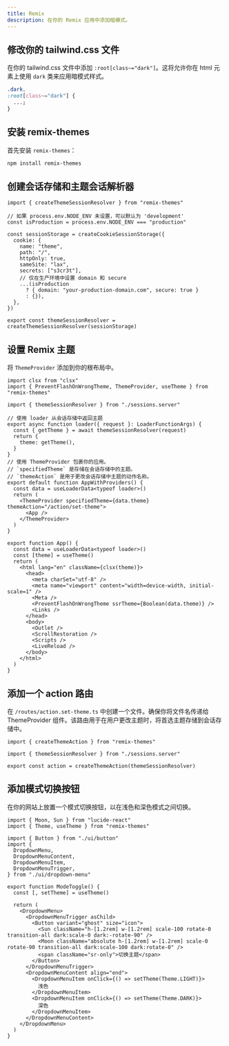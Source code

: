 ```yaml
---
title: Remix
description: 在你的 Remix 应用中添加暗模式。
---
```


<Steps>

## 修改你的 tailwind.css 文件

在你的 tailwind.css 文件中添加 `:root[class~="dark"]`。这将允许你在 html 元素上使用 `dark` 类来应用暗模式样式。

```css {2} title="app/tailwind.css" showLineNumbers
.dark,
:root[class~="dark"] {
  ...;
}
```

## 安装 remix-themes

首先安装 `remix-themes`：

```bash
npm install remix-themes
```

## 创建会话存储和主题会话解析器

```tsx title="app/sessions.server.tsx" showLineNumbers
import { createThemeSessionResolver } from "remix-themes"

// 如果 process.env.NODE_ENV 未设置，可以默认为 'development'
const isProduction = process.env.NODE_ENV === "production"

const sessionStorage = createCookieSessionStorage({
  cookie: {
    name: "theme",
    path: "/",
    httpOnly: true,
    sameSite: "lax",
    secrets: ["s3cr3t"],
    // 仅在生产环境中设置 domain 和 secure
    ...(isProduction
      ? { domain: "your-production-domain.com", secure: true }
      : {}),
  },
})

export const themeSessionResolver = createThemeSessionResolver(sessionStorage)
```

## 设置 Remix 主题

将 `ThemeProvider` 添加到你的根布局中。

```tsx {1-3,6-11,15-22,25-26,28,33} title="app/root.tsx" showLineNumbers
import clsx from "clsx"
import { PreventFlashOnWrongTheme, ThemeProvider, useTheme } from "remix-themes"

import { themeSessionResolver } from "./sessions.server"

// 使用 loader 从会话存储中返回主题
export async function loader({ request }: LoaderFunctionArgs) {
  const { getTheme } = await themeSessionResolver(request)
  return {
    theme: getTheme(),
  }
}
// 使用 ThemeProvider 包裹你的应用。
// `specifiedTheme` 是存储在会话存储中的主题。
// `themeAction` 是用于更改会话存储中主题的动作名称。
export default function AppWithProviders() {
  const data = useLoaderData<typeof loader>()
  return (
    <ThemeProvider specifiedTheme={data.theme} themeAction="/action/set-theme">
      <App />
    </ThemeProvider>
  )
}

export function App() {
  const data = useLoaderData<typeof loader>()
  const [theme] = useTheme()
  return (
    <html lang="en" className={clsx(theme)}>
      <head>
        <meta charSet="utf-8" />
        <meta name="viewport" content="width=device-width, initial-scale=1" />
        <Meta />
        <PreventFlashOnWrongTheme ssrTheme={Boolean(data.theme)} />
        <Links />
      </head>
      <body>
        <Outlet />
        <ScrollRestoration />
        <Scripts />
        <LiveReload />
      </body>
    </html>
  )
}
```

## 添加一个 action 路由

在 `/routes/action.set-theme.ts` 中创建一个文件。确保你将文件名传递给 ThemeProvider 组件。该路由用于在用户更改主题时，将首选主题存储到会话存储中。

```tsx title="app/routes/action.set-theme.ts" showLineNumbers
import { createThemeAction } from "remix-themes"

import { themeSessionResolver } from "./sessions.server"

export const action = createThemeAction(themeSessionResolver)
```

## 添加模式切换按钮

在你的网站上放置一个模式切换按钮，以在浅色和深色模式之间切换。

```tsx title="components/mode-toggle.tsx" showLineNumbers
import { Moon, Sun } from "lucide-react"
import { Theme, useTheme } from "remix-themes"

import { Button } from "./ui/button"
import {
  DropdownMenu,
  DropdownMenuContent,
  DropdownMenuItem,
  DropdownMenuTrigger,
} from "./ui/dropdown-menu"

export function ModeToggle() {
  const [, setTheme] = useTheme()

  return (
    <DropdownMenu>
      <DropdownMenuTrigger asChild>
        <Button variant="ghost" size="icon">
          <Sun className="h-[1.2rem] w-[1.2rem] scale-100 rotate-0 transition-all dark:scale-0 dark:-rotate-90" />
          <Moon className="absolute h-[1.2rem] w-[1.2rem] scale-0 rotate-90 transition-all dark:scale-100 dark:rotate-0" />
          <span className="sr-only">切换主题</span>
        </Button>
      </DropdownMenuTrigger>
      <DropdownMenuContent align="end">
        <DropdownMenuItem onClick={() => setTheme(Theme.LIGHT)}>
          浅色
        </DropdownMenuItem>
        <DropdownMenuItem onClick={() => setTheme(Theme.DARK)}>
          深色
        </DropdownMenuItem>
      </DropdownMenuContent>
    </DropdownMenu>
  )
}
```

</Steps>